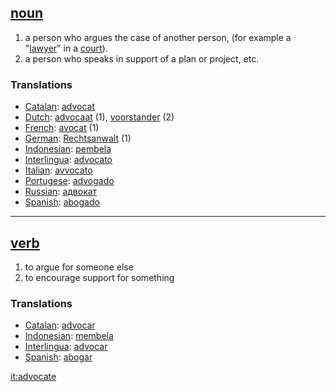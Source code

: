 == [[noun]] ==
# a person who argues the case of another person, (for example a "[[lawyer]]" in a [[court]]).
# a person who speaks in support of a plan or project, etc.

=== Translations ===
*[[Catalan]]: [[advocat]]
*[[Dutch]]: [[advocaat]] (1), [[voorstander]] (2)
*[[French]]: [[avocat]] (1)
*[[German]]: [[Rechtsanwalt]] (1)
*[[Indonesian]]: [[bela|pembela]]
*[[Interlingua]]: [[advocato]]
*[[Italian]]: [[avvocato]]
*[[Portugese]]: [[advogado]]
*[[Russian]]: [[адвокат]]
*[[Spanish]]: [[abogado]]


----

== [[verb]] ==
# to argue for someone else
# to encourage support for something

=== Translations ===
*[[Catalan]]: [[advocar]]
*[[Indonesian]]: [[bela|membela]]
*[[Interlingua]]: [[advocar]]
*[[Spanish]]: [[abogar]]

[[it:advocate]]
